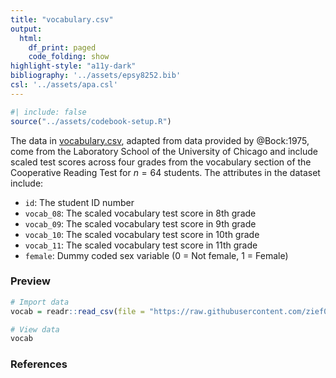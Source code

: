 ```yaml
---
title: "vocabulary.csv"
output: 
  html:
    df_print: paged
    code_folding: show
highlight-style: "a11y-dark"
bibliography: '../assets/epsy8252.bib'
csl: '../assets/apa.csl'
---
```



```r
#| include: false
source("../assets/codebook-setup.R")
```


The data in [vocabulary.csv](https://raw.githubusercontent.com/zief0002/fluffy-ants/main/data/vocabulary.csv), adapted from data provided by @Bock:1975, come from the Laboratory School of the University of Chicago and include scaled test scores across four grades from the vocabulary section of the Cooperative Reading Test for $n=64$ students. The attributes in the dataset include:

- `id`: The student ID number
- `vocab_08`: The scaled vocabulary test score in 8th grade
- `vocab_09`: The scaled vocabulary test score in 9th grade
- `vocab_10`: The scaled vocabulary test score in 10th grade
- `vocab_11`: The scaled vocabulary test score in 11th grade
- `female`: Dummy coded sex variable (0 = Not female, 1 = Female)


### Preview

```r
# Import data
vocab = readr::read_csv(file = "https://raw.githubusercontent.com/zief0002/fluffy-ants/main/data/vocabulary.csv")

# View data
vocab
```


### References


